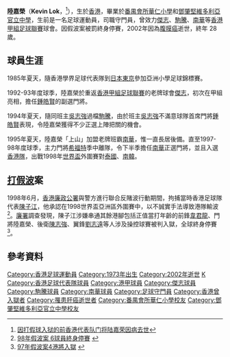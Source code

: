 {{Football player infobox
| playername = 陸嘉榮
| fullname = 陸嘉榮
| englishfullname = Kevin Lok
| nickname = 嘉榮、陸加零
| height = {{height|m=1.83}}
| dateofbirth =1973年
| dateofdeath = 2002年1月31日
| countryofbirth = {{HKG-1959}}
| position = [[守门员|守门员]]
| currentclub = 已去世
| clubnumber = -
| years = 1992–1994<br/>1994–1995<br/>1995–1998
| clubs = [[傑志體育會|傑志]]<br/>[[宏輝駒騰|駒騰]]<br/>[[南華足球隊|南華]]
| caps(goals) = 8場 (0球) <br/> 14場 (0球) <br/> ?場 (0球) 
| nationalyears = 1993–1995<br/>1996–1998
| nationalteam = [[香港奧運足球代表隊|香港奧運隊]] <br/> [[香港足球代表隊|香港隊]]
| nationalcaps(goals) = ?場 (0球) <br/> ?場 (0球)
| pcupdate = 2010年5月21日
| ntupdate = 2010年1月18日
|}}
'''陸嘉榮'''（'''Kevin Lok'''，{{bd|1973年||2002年1月31日}}<ref>[http://sports.sohu.com/08/35/sports_news164043508.shtml 因打假球入狱的前香港代表队门将陆嘉荣因病去世]</ref>），生於[[香港|香港]]，畢業於[[番禺會所華仁小學|番禺會所華仁小學]]和[[鄧肇堅維多利亞官立中學|鄧肇堅維多利亞官立中學]]，生前是一名足球運動員，司職守門員，曾效力[[傑志體育會|傑志]]、[[宏輝駒騰|駒騰]]、[[南華足球隊|南華]]等[[香港甲組足球聯賽|香港甲組足球聯賽]]球會。因假波案被罰終身停賽，2002年因為[[腹膜癌|腹膜癌]]逝世，終年 28 歲。

==球員生涯==

1985年夏天，隨香港學界足球代表隊到[[日本|日本]][[東京|東京]]參加亞洲小學足球錦標賽。 

1992-93年度球季，陸嘉榮於重返[[香港甲組足球聯賽|香港甲組足球聯賽]]的老牌球會[[傑志體育會|傑志]]，初次在甲組亮相，擔任[[鍾皓賢|鍾皓賢]]的副選門將。

1994年夏天，隨同班主[[吳志強|吳志強]]過檔[[宏輝駒騰|駒騰]]，由於班主[[吳志強|吳志強]]不滿意球隊首席門將[[鍾皓賢|鍾皓賢]]表現，令陸嘉榮獲得不少正選上陣把關的機會。

1995年夏天，陸嘉榮「上山」加盟老牌班霸[[南華足球隊|南華]]，惟一直長居後備。直至1997-98年度球季，主力門將[[伊恩·希福特|希福特]]季中離隊，令下半季擔任[[南華足球隊|南華]]正選門將，並且入選[[香港足球代表隊|香港隊]]，出戰1998年[[世界盃|世界盃]]外圍賽對[[泰國國家足球隊|泰國]]、[[韓國國家足球隊|南韓]]。

==[[打假波|打假波]]案==
1998年6月，[[香港廉政公署|香港廉政公署]]與警方進行聯合反賭波行動期間，拘捕當時香港足球隊代表[[陳子江|陳子江]]，他承認在1998世界盃亞洲區外圍賽中，以不誠實手法導致港隊輸波<ref>[http://hk.news.yahoo.com/article/090401/4/bh4c.html 98年假波案 6球員終身停賽] {{webarchive|url=https://web.archive.org/web/20090405094431/http://hk.news.yahoo.com/article/090401/4/bh4c.html |date=2009-04-05 }}</ref>。[[廉署|廉署]]調查發現，陳子江涉嫌串通其餘港腳包括正值當打年齡的前鋒[[韋君龍|韋君龍]]、門將陸嘉榮、後衛[[陳志強_(足球運動員)|陳志強]]、翼鋒[[劉志遠_(香港足球運動員)|劉志遠]]等人涉及操控球賽被判入獄，全球終身停賽<ref>[http://hk.news.yahoo.com/article/100520/4/i4ux.html 97年假波案4港將入獄] {{webarchive|url=https://web.archive.org/web/20100524111233/http://hk.news.yahoo.com/article/100520/4/i4ux.html |date=2010-05-24 }}</ref>。

==參考資料==
{{reflist}}

{{DEFAULTSORT:Lok Kevin }} 
[[Category:香港足球運動員|Category:香港足球運動員]]
[[Category:1973年出生|Category:1973年出生]]
[[Category:2002年逝世|Category:2002年逝世]]
[[Category:陸姓|K]]
[[Category:香港足球代表隊球員|Category:香港足球代表隊球員]]
[[Category:港甲球員|Category:港甲球員]]
[[Category:傑志球員|Category:傑志球員]]
[[Category:駒騰球員|Category:駒騰球員]]
[[Category:南華球員|Category:南華球員]]
[[Category:足球守門員|Category:足球守門員]]
[[Category:香港曾入獄者|Category:香港曾入獄者]]
[[Category:罹患肝癌逝世者|Category:罹患肝癌逝世者]]
[[Category:番禺會所華仁小學校友|Category:番禺會所華仁小學校友]]
[[Category:鄧肇堅維多利亞官立中學校友|Category:鄧肇堅維多利亞官立中學校友]]